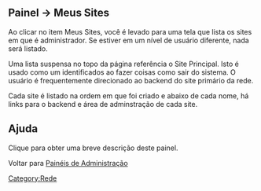 {{Languages|
{{en|Dashboard My Sites SubPanel}}
{{ja|Dashboard My Sites SubPanel}}
{{pt-br|SubPainel Meus Sites}}
}}
{{Comunidade WP-Brasil}}
{{Ajuda}}
== Painel &rarr; Meus Sites ==
Ao clicar no item Meus Sites, você é levado para uma tela que lista os sites em que é administrador. Se estiver em um nível de usuário diferente, nada será listado.

Uma lista suspensa no topo da página referência o Site Principal. Isto é usado como um identificados ao fazer coisas como sair do sistema. O usuário é frequentemente direcionado ao backend do site primário da rede.

Cada site é listado na ordem em que foi criado e abaixo de cada nome, há links para o backend e área de adminstração de cada site.
{{Imagens|[[Image:painel-meus-sites.png|750px|]]|O painel Meus Sites}}

==Ajuda==
Clique para obter uma breve descrição deste painel. 

Voltar para [[pt-br:Painéis de Administração| Painéis de Administração]]
{{Painel de Administração}}
{{AjudaPainel}}

[[Category:Rede]]
{{DEFAULTSORT:M}}